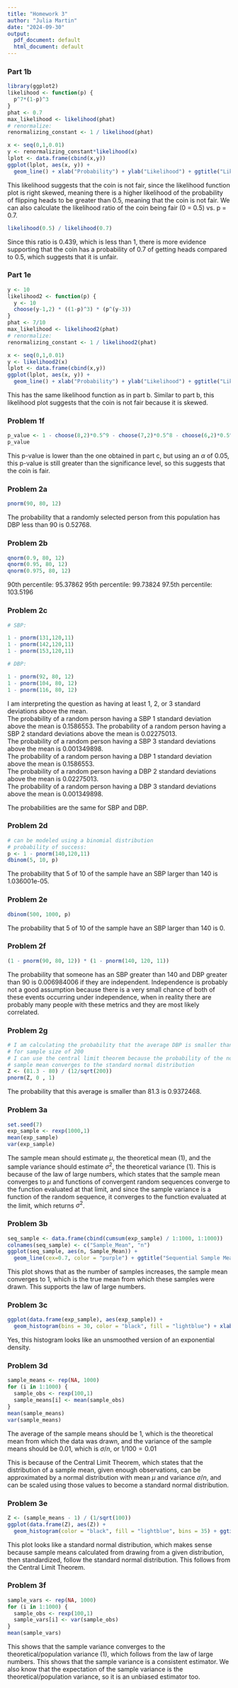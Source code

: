 ```yaml
---
title: "Homework 3"
author: "Julia Martin"
date: "2024-09-30"
output:
  pdf_document: default
  html_document: default
---
```


### Part 1b

```r
library(ggplot2)
likelihood <- function(p) {
  p^7*(1-p)^3
}
phat <- 0.7
max_likelihood <- likelihood(phat)
# renormalize:
renormalizing_constant <- 1 / likelihood(phat)

x <- seq(0,1,0.01)
y <- renormalizing_constant*likelihood(x)
lplot <- data.frame(cbind(x,y))
ggplot(lplot, aes(x, y)) +
  geom_line() + xlab("Probability") + ylab("Likelihood") + ggtitle("Likelihood Function for Part a")
```

This likelihood suggests that the coin is not fair, since the likelihood function plot is right skewed, meaning there is a higher likelihood of the probability of flipping heads to be greater than 0.5, meaning that the coin is not fair. We can also calculate the likelihood ratio of the coin being fair (0 = 0.5) vs. p = 0.7.

```r
likelihood(0.5) / likelihood(0.7)
```

Since this ratio is 0.439, which is less than 1, there is more evidence supporting that the coin has a probability of 0.7 of getting heads compared to 0.5, which suggests that it is unfair.

\newpage

### Part 1e

```r
y <- 10
likelihood2 <- function(p) {
  y <- 10
  choose(y-1,2) * ((1-p)^3) * (p^(y-3))
}
phat <- 7/10
max_likelihood <- likelihood2(phat)
# renormalize:
renormalizing_constant <- 1 / likelihood2(phat)

x <- seq(0,1,0.01)
y <- likelihood2(x)
lplot <- data.frame(cbind(x,y))
ggplot(lplot, aes(x, y)) +
  geom_line() + xlab("Probability") + ylab("Likelihood") + ggtitle("Likelihood Function for Part e")
```

This has the same likelihood function as in part b. Similar to part b, this likelihood plot suggests that the coin is not fair because it is skewed.

### Problem 1f

```r
p_value <- 1 - choose(8,2)*0.5^9 - choose(7,2)*0.5^8 - choose(6,2)*0.5^7 - choose(5,2)*0.5^6 - choose(4,2)*0.5^5 - choose(3,2)*0.5^4 - choose(2,2)*0.5^3
p_value
```

This p-value is lower than the one obtained in part c, but using an $\alpha$ of 0.05, this p-value is still greater than the significance level, so this suggests that the coin is fair.

### Problem 2a

```r
pnorm(90, 80, 12)
```

The probability that a randomly selected person from this population has DBP less than 90 is 0.52768.

### Problem 2b

```r
qnorm(0.9, 80, 12)
qnorm(0.95, 80, 12)
qnorm(0.975, 80, 12)
```

90th percentile: 95.37862 95th percentile: 99.73824 97.5th percentile: 103.5196

### Problem 2c

```r
# SBP:

1 - pnorm(131,120,11)
1 - pnorm(142,120,11)
1 - pnorm(153,120,11)

# DBP:

1 - pnorm(92, 80, 12)
1 - pnorm(104, 80, 12)
1 - pnorm(116, 80, 12)
```
I am interpreting the question as having at least 1, 2, or 3 standard deviations above the mean.  
The probability of a random person having a SBP 1 standard deviation above the mean is 0.1586553. 
The probability of a random person having a SBP 2 standard deviations above the mean is 0.02275013.  
The probability of a random person having a SBP 3 standard deviations above the mean is 0.001349898.  
The probability of a random person having a DBP 1 standard deviation above the mean is 0.1586553.  
The probability of a random person having a DBP 2 standard deviations above the mean is 0.02275013.   
The probability of a random person having a DBP 3 standard deviations above the mean is 0.001349898.  

The probabilities are the same for SBP and DBP.

### Problem 2d

```r
# can be modeled using a binomial distribution
# probability of success:
p <- 1 - pnorm(140,120,11)
dbinom(5, 10, p)
```

The probability that 5 of 10 of the sample have an SBP larger than 140 is 1.036001e-05.

### Problem 2e

```r
dbinom(500, 1000, p)
```

The probability that 5 of 10 of the sample have an SBP larger than 140 is 0.

### Problem 2f

```r
(1 - pnorm(90, 80, 12)) * (1 - pnorm(140, 120, 11))
```

The probability that someone has an SBP greater than 140 and DBP greater than 90 is 0.006984006 if they are independent. Independence is probably not a good assumption because there is a very small chance of both of these events occurring under independence, when in reality there are probably many people with these metrics and they are most likely correlated.

### Problem 2g

```r
# I am calculating the probability that the average DBP is smaller than 81.3 
# for sample size of 200
# I can use the central limit theorem because the probability of the normalized 
# sample mean converges to the standard normal distribution  
Z <- (81.3 - 80) / (12/sqrt(200))
pnorm(Z, 0 , 1)
```

The probability that this average is smaller than 81.3 is 0.9372468.

### Problem 3a

```r
set.seed(7)
exp_sample <- rexp(1000,1)
mean(exp_sample)
var(exp_sample)
```

The sample mean should estimate $\mu$, the theoretical mean (1), and the sample variance should estimate $\sigma^2$, the theoretical variance (1). This is because of the law of large numbers, which states that the sample mean converges to $\mu$ and functions of convergent random sequences converge to the function evaluated at that limit, and since the sample variance is a function of the random sequence, it converges to the function evaluated at the limit, which returns $\sigma^2$.

### Problem 3b

```r
seq_sample <- data.frame(cbind(cumsum(exp_sample) / 1:1000, 1:1000))
colnames(seq_sample) <- c("Sample_Mean", "n")
ggplot(seq_sample, aes(n, Sample_Mean)) + 
  geom_line(cex=0.7, color = "purple") + ggtitle("Sequential Sample Means") + geom_line(y = 1, color = "red", linewidth = 0.3)
```

This plot shows that as the number of samples increases, the sample mean converges to 1, which is the true mean from which these samples were drawn. This supports the law of large numbers.

### Problem 3c

```r
ggplot(data.frame(exp_sample), aes(exp_sample)) + 
  geom_histogram(bins = 30, color = "black", fill = "lightblue") + xlab("Exponential Sample Value") + ylab("Frequency") + ggtitle("Histogram of Exponential Sample")
```

Yes, this histogram looks like an unsmoothed version of an exponential density.

### Problem 3d

```r
sample_means <- rep(NA, 1000)
for (i in 1:1000) {
  sample_obs <- rexp(100,1) 
  sample_means[i] <- mean(sample_obs)
}
mean(sample_means)
var(sample_means)
```

The average of the sample means should be 1, which is the theoretical mean from which the data was drawn, and the variance of the sample means should be 0.01, which is $\sigma / n$, or $1 / 100 = 0.01$

This is because of the Central Limit Theorem, which states that the distribution of a sample mean, given enough observations, can be approximated by a normal distribution with mean $\mu$ and variance $\sigma / n$, and can be scaled using those values to become a standard normal distribution. 

### Problem 3e

```r
Z <- (sample_means - 1) / (1/sqrt(100))
ggplot(data.frame(Z), aes(Z)) +
  geom_histogram(color = "black", fill = "lightblue", bins = 35) + ggtitle("Histogram of Sample Means") + xlab("Scaled Sample Means")
```

This plot looks like a standard normal distribution, which makes sense because sample means calculated from drawing from a given distribution, then standardized, follow the standard normal distribution. This follows from the Central Limit Theorem. 

### Problem 3f

```r
sample_vars <- rep(NA, 1000)
for (i in 1:1000) {
  sample_obs <- rexp(100,1) 
  sample_vars[i] <- var(sample_obs)
}
mean(sample_vars)
```

This shows that the sample variance converges to the theoretical/population variance (1), which follows from the law of large numbers. This shows that the sample variance is a consistent estimator. We also know that the expectation of the sample variance is the theoretical/population variance, so it is an unbiased estimator too. 




